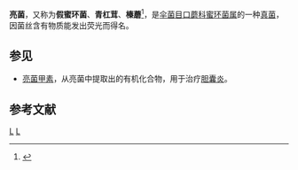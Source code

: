 {{Speciesbox 
| taxon = Armillaria tabescens
| image = Clitocybe Tabescens.JPG
| status = NE
| status_system = IUCN3.1
| authority =  (Scop.) Emel (1921)
| synonyms = 
''Agaricus gymnopodius'' <small>Bull., (1798)</small><br>
''Agaricus gymnopodius'' <small>sensu Quelét, (1948)</small><br>
''Agaricus monadelphus'' <small>Morgan, (1883)</small><br>
''Agaricus socialis'' <small>DC., (1815)</small><br>
''Agaricus tabescens'' <small>Scop., (1772)</small><br>
''Armillaria mellea var. tabescens'' <small>(Scop.) Rea & Ramsb., (1917)</small><br>
''Armillaria socialis'' <small>(DC.) Herink, (1973)</small><br>
''Armillariella tabescens'' <small>(Scop.) Singer</small><br>
''Clitocybe gymnopodia'' <small>sensu Kühner & Romagnesi (1953)</small><br>
''Clitocybe gymnopodia'' <small>(Bull.) Gillet, (1874)</small><br>
''Clitocybe monadelpha'' <small>(Morgan) Sacc., (1887)</small><br>
''Clitocybe socialis'' <small>(DC.) Gillet, (1874)</small><br>
''Clitocybe tabescens'' <small>(Scop.) Bres., (1928)</small><br>
''Collybia tabescens'' <small>(Scop.) Fr.</small><br>
''Flammula gymnopodia'' <small>(Bull.) Quél., (1873)</small><br>
''Lentinus caespitosus'' <small>Berk., (1847)</small><br>
''Monodelphus caespitosus'' <small>(Berk.) Murrill, (1911)</small><br>
''Omphalia gymnopodia'' <small>sensu Quélet [Fl. Mycol. France: 251 (1888)]</small><br>
''Pholiota gymnopodia'' <small>(Bull.) A.F.M. Reijnders, (1998)</small><br>
''Pleurotus caespitosus'' <small>(Berk.) Sacc., (1887)</small><br>
''Pocillaria caespitosa'' <small>(Berk.) Kuntze, (1891)</small>
}}

'''亮菌'''，又称为'''假蜜环菌'''、'''青杠茸'''、'''榛蘑'''<ref>{{cite web |url=http://www.fungi.cn/guanli/viewzaipei.asp?id=45 |title=存档副本 |accessdate=2009-04-04 |deadurl=yes |archiveurl=https://web.archive.org/web/20080403220641/http://www.fungi.cn/guanli/viewzaipei.asp?id=45 |archivedate=2008-04-03 }}</ref>，是[[伞菌目|伞菌目]][[口蘑科|口蘑科]][[蜜环菌属|蜜环菌属]]的一种[[真菌|真菌]]，因菌丝含有物质能发出荧光而得名。

==参见==
*[[亮菌甲素|亮菌甲素]]，从亮菌中提取出的有机化合物，用于治疗[[胆囊炎|胆囊炎]]。

==参考文献==
{{reflist|2}}
{{Taxonbar|from=Q2449977}}

[[Category:蜜环菌属|L]]
[[Category:螢光蕈|L]]